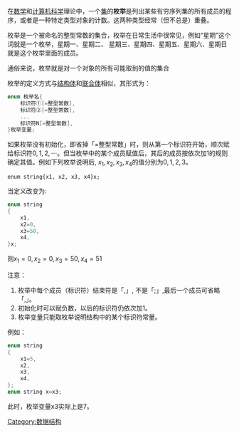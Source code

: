 {{多個問題|
{{howto|time=2018-09-10T08:16:27+00:00}}
{{unreferenced|time=2014-04-07T06:40:00+00:00}}
{{Copy edit|date=2018年5月}}
}}
{{NoteTA
|G1= IT
}}
{{Multiple issues|此頁面目前為C語言之枚舉的概述，應進行修正。}}
在[[数学|数学]]和[[计算机科学|计算机科学]]理论中，一个[[集合_(数学)|集]]的'''枚举'''是列出某些有穷序列集的所有成员的程序，或者是一种特定类型对象的计数。这两种类型经常（但不总是）重叠。

枚举是一个被命名的整型常数的集合，枚举在日常生活中很常见，例如“星期”这个词就是一个枚举，星期一、星期二、
星期三、星期四、星期五、星期六、星期日就是这个枚举里面的成员。

通俗来说，枚举就是对一个对象的所有可能取到的值的集合

枚举的定义方式与[[结构体|结构体]]和[[联合体|联合体]]相似，其形式为：
<syntaxhighlight lang="c">
enum 枚举名{
    标识符①[=整型常数],
    标识符②[=整型常数],
    ...
    标识符N[=整型常数],
}枚举变量;
</syntaxhighlight>

如果枚举没有初始化，即省掉「=整型常数」时，则从第一个标识符开始，顺次赋给标识符<math> 0, 1, 2, \cdots </math>。但当枚举中的某个成员赋值后，其后的成员按依次加<math> 1 </math>的规则确定其值。例如下列枚举说明后, <math> x_1, x_2, x_3, x_4 </math>的值分别为<math> 0, 1, 2, 3 </math>。

<code>enum string{x1, x2, x3, x4}x;</code>

当定义改变为:
<syntaxhighlight lang="c">
enum string
{
    x1,
    x2=0,
    x3=50,
    x4,
}x;
</syntaxhighlight>

则<math> x_1=0, x_2=0, x_3=50, x_4=51 </math>

注意：
#枚举中每个成员（标识符）结束符是「,」,  不是「;」,最后一个成员可省略「,」。
#初始化时可以赋负数，以后的标识符仍依次加1。
#枚举变量只能取枚举说明结构中的某个标识符常量。

例如：
<syntaxhighlight lang="c">
enum string
{
    x1=5,
    x2,
    x3,
    x4,
};
enum string x=x3;
</syntaxhighlight>

此时，枚举变量x3实际上是7。

{{math-stub}}
[[Category:数据结构|Category:数据结构]]